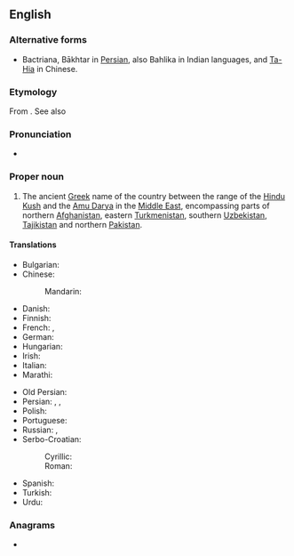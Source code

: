 {{also|Báctria}}
==English==
{{wikipedia}}

===Alternative forms===
* Bactriana, Bākhtar in [[Persian]], also Bahlika in Indian languages, and [[Ta-Hia]] in Chinese.

===Etymology===
From {{etyl|grc|en}} {{m|grc|Βακτριανή}}. See also {{cog|peo|𐎲𐎠𐎧𐎫𐎼𐎡𐏁|tr=Bâxtriš}}

===Pronunciation===
* {{a|UK}} {{IPA|/ˈbæktɹɪə/|lang=en}}

===Proper noun===
{{en-proper noun}}

# The ancient [[Greek]] name of the country between the range of the [[Hindu Kush]] and the [[Amu Darya]] in the [[Middle East]], encompassing parts of northern [[Afghanistan]], eastern [[Turkmenistan]], southern [[Uzbekistan]], [[Tajikistan]] and northern [[Pakistan]].

====Translations====
{{trans-top|Greek name for ancient country}}
* Bulgarian: {{t|bg|Бактрия|f}}
* Chinese:
*: Mandarin: {{t+|cmn|大夏|tr=Dàxià}}
* Danish: {{t|da|Baktrien}}
* Finnish: {{t+|fi|Baktria}}
* French: {{t+|fr|Bactriane|f}}, {{t+|fr|Bactrie|f}}
* German: {{t|de|Baktrien|n}}
* Hungarian: {{t|hu|Baktria}}
* Irish: {{t|ga|an Bhaictria|f}}
* Italian: {{t|it|Battria}}
* Marathi: {{t|mr|बॅक्ट्रिया}}
{{trans-mid}}
* Old Persian: {{t|peo|𐎲𐎠𐎧𐎫𐎼𐎡𐏁|tr=Bāxtriš|sc=Xpeo}}
* Persian: {{t+|fa|باختر|tr=Bâxtar}}, {{t+|fa|بلخ|tr=Balx}}, {{t|fa|طخارستان|tr=Toxârestân}}
* Polish: {{t+|pl|Baktria|f}}
* Portuguese: {{t|pt|Báctria|f}}
* Russian: {{t+|ru|Бактрия|f}}, {{t|ru|Бактриана|f}}
* Serbo-Croatian:
*: Cyrillic: {{t|sh|Бактрија|f}}
*: Roman: {{t|sh|Baktrija|f}}
* Spanish: {{t|es|Bactriana|f}}
* Turkish: {{t|tr|Baktria}}
* Urdu: {{t|ur|باختر|tr=Bākhtar}}
{{trans-bottom}}

===Anagrams===
* {{anagrams|en|bait car}}